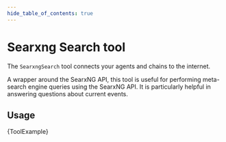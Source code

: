 ```yaml
---
hide_table_of_contents: true
---
```



# Searxng Search tool

The `SearxngSearch` tool connects your agents and chains to the internet.

A wrapper around the SearxNG API, this tool is useful for performing meta-search engine queries using the SearxNG API. It is particularly helpful in answering questions about current events.

## Usage


<CodeBlock language="typescript">{ToolExample}</CodeBlock>
